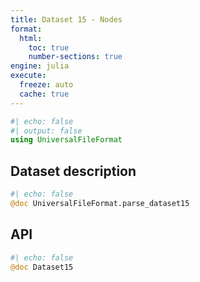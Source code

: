 ```yaml
---
title: Dataset 15 - Nodes
format:
  html:
    toc: true
    number-sections: true
engine: julia
execute:
  freeze: auto
  cache: true
---
```


```julia
#| echo: false
#| output: false
using UniversalFileFormat
```

## Dataset description

```julia
#| echo: false
@doc UniversalFileFormat.parse_dataset15
```

## API

::: {.api}
```julia
#| echo: false
@doc Dataset15
```
:::
